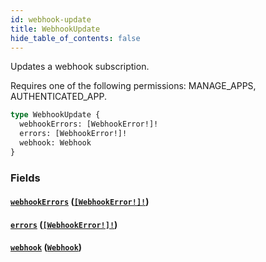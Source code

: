 ```yaml
---
id: webhook-update
title: WebhookUpdate
hide_table_of_contents: false
---
```


Updates a webhook subscription.

Requires one of the following permissions: MANAGE_APPS, AUTHENTICATED_APP.

```graphql
type WebhookUpdate {
  webhookErrors: [WebhookError!]!
  errors: [WebhookError!]!
  webhook: Webhook
}
```

### Fields

#### [`webhookErrors`](#) ([`[WebhookError!]!`](../../../developer/api-reference/objects/webhook-error))

#### [`errors`](#) ([`[WebhookError!]!`](../../../developer/api-reference/objects/webhook-error))

#### [`webhook`](#) ([`Webhook`](../../../developer/api-reference/objects/webhook))
